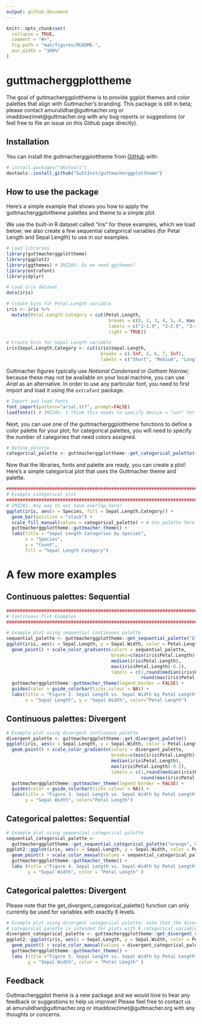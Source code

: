 ```yaml
---
output: github_document
---
```


<!-- README.md is generated from README.Rmd. Please edit that file -->

```r
knitr::opts_chunk$set(
  collapse = TRUE,
  comment = "#>",
  fig.path = "man/figures/README-",
  out.width = "100%"
)
```

# guttmacherggplottheme

<!-- badges: start -->
<!-- badges: end -->

The goal of guttmacherggplottheme is to provide ggplot themes and color palettes that align with Guttmacher's branding. This package is still in beta; please contact amurulidhar@guttmacher.org or imaddowzimet@guttmacher.org with any bug reports or suggestions (or feel free to file an issue on this Github page directly). 

## Installation

You can install the guttmacherggplottheme from [GitHub](https://github.com/) with:

``` r
# install.packages("devtools")
devtools::install_github("GuttInst/guttmacherggplottheme")
```

## How to use the package

Here's a simple example that shows you how to apply the guttmacherggplottheme palettes and theme to a simple plot.  

We use the built-in R dataset called "iris" for these examples, which we load below; we also create a few sequential categorical variables (for Petal Length and Sepal Length) to use in our examples. 

```r
# Load libraries
library(guttmacherggplottheme)
library(ggplot2)
library(ggthemes) # IMZ2AS: Do we need ggthemes?
library(extrafont)
library(dplyr)

# Load iris dataset
data(iris)

# Create bins for Petal.Length variable
iris <- iris %>%
  mutate(Petal.Length.Category = cut(Petal.Length,
                                      breaks = c(0, 2, 3, 4, 5, 6, max(iris$Petal.Length)),
                                      labels = c("1–1.9", "2–2.9", "3–3.9", "4–4.9", "5–5.9", "6+"),
                                      right = TRUE))

# Create bins for Sepal.Length variable
iris$Sepal.Length.Category <- cut(iris$Sepal.Length, 
                                   breaks = c(-Inf, 5, 6, 7, Inf), 
                                   labels = c("Short", "Medium", "Long", "Very Long"))
```

Guttmacher figures typically use *National Condensed* or *Gotham Narrow*; because these may not be available on your local machine, you can use *Arial* as an alternative. 
In order to use any particular font, you need to first import and load it using the `extrafont` package. 

```r
# Import and load fonts
font_import(pattern="arial.ttf", prompt=FALSE)
loadfonts() # IMZ2AS: I think this needs to specify device = "win" for png?
```

Next, you can use one of the guttmacherggplottheme functions to define a color palette for your plot; for categorical palettes, you will need to specify the number of categories that need colors assigned. 
```r
# Define palette
categorical_palette <- guttmacherggplottheme::get_categorical_palette(4)        
```

Now that the libraries, fonts and palette are ready, you can create a plot!
Here's a simple categorical plot that uses the Guttmacher theme and palette.

```r
################################################################################
# Example categorical plot 
################################################################################
# IMZ2AS: Any way to not have overlap here?
ggplot(iris, aes(x = Species, fill = Sepal.Length.Category)) +
  geom_bar(position = "stack") +
  scale_fill_manual(values = categorical_palette) + # Use palette here
  guttmacherggplottheme::guttmacher_theme() + 
  labs(title = "Sepal Length Categories by Species",
       x = "Species",
       y = "Count",
       fill = "Sepal Length Category") 

```

# A few more examples

## Continuous palettes: Sequential 

```r
################################################################################
# Continuous Plot Examples
################################################################################

# Example plot using sequential continuous palette
sequential_palette <- guttmacherggplottheme::get_sequential_palette("blue")     # Define palette
ggplot(iris, aes(x = Sepal.Length, y = Sepal.Width, color = Petal.Length)) +
  geom_point() + scale_color_gradientn(colors = sequential_palette,             # Use palette here
                                       breaks=c(min(iris$Petal.Length)+0.25,
                                       median(iris$Petal.Length), 
                                       max(iris$Petal.Length)-0.2), 
                                       labels = c(1,round(median(iris$Petal.Length)),
                                                  round(max(iris$Petal.Length)))) + 
  guttmacherggplottheme::guttmacher_theme(legend_border = FALSE) + 
  guides(color = guide_colorbar(ticks.colour = NA)) +
  labs(title = "Figure 2. Sepal Length vs. Sepal Width by Petal Length", 
       x = "Sepal Length", y = "Sepal Width", color="Petal Length")
```

## Continuous palettes: Divergent

```r

# Example plot using divergent continuous palette
divergent_palette <- guttmacherggplottheme::get_divergent_palette()             # Define palette   
ggplot(iris, aes(x = Sepal.Length, y = Sepal.Width, color = Petal.Length)) +
  geom_point() + scale_color_gradientn(colors = divergent_palette,              # Use palette here
                                       breaks=c(min(iris$Petal.Length)+0.25,
                                       median(iris$Petal.Length), 
                                       max(iris$Petal.Length)-0.2), 
                                       labels = c(1,round(median(iris$Petal.Length)),
                                                  round(max(iris$Petal.Length)))) + 
  guttmacherggplottheme::guttmacher_theme(legend_border = FALSE) + 
  guides(color = guide_colorbar(ticks.colour = NA)) +
  labs(title = "Figure 3. Sepal Length vs. Sepal Width by Petal Length", x = "Sepal Length", 
       y = "Sepal Width", color="Petal Length") 
```

## Categorical palettes: Sequential

```r

# Example plot using sequential categorical palette
sequential_categorical_palette <- 
  guttmacherggplottheme::get_sequential_categorical_palette("orange", 6)        # Define palette
ggplot2::ggplot(iris, aes(x = Sepal.Length, y = Sepal.Width, color = Petal.Length.Category)) +
  geom_point() + scale_color_manual(values = sequential_categorical_palette) +  # Use palette here
  guttmacherggplottheme::guttmacher_theme() + 
  labs (title ="Figure 4. Sepal Length vs. Sepal Width by Petal Length", x = "Sepal Length", 
        y = "Sepal Width", color = "Petal Length" ) 

```

## Categorical palettes: Divergent

Please note that the get_divergent_categorical_palette() function can only currently be used for variables with exactly 6 levels.

```r

# Example plot using divergent categorical palette; note that the divergent 
# categorical palette is intended for plots with 6 categorical variables
divergent_categorical_palette <- guttmacherggplottheme::get_divergent_categorical_palette()   # Define palette
ggplot2::ggplot(iris, aes(x = Sepal.Length, y = Sepal.Width, color = Petal.Length.Category)) +
  geom_point() + scale_color_manual(values = divergent_categorical_palette) +   # Use palette here
  guttmacherggplottheme::guttmacher_theme() + 
  labs (title ="Figure 5. Sepal Length vs. Sepal Width by Petal Length", x = "Sepal Length", 
        y = "Sepal Width", color = "Petal Length" ) 

```

## Feedback

Guttmacherggplot theme is a new package and we would love to hear any feedback or suggestions to help us improve! Please feel free to contact us at amurulidhar@guttmacher.org or imaddowzimet@guttmacher.org with any thoughts or concerns. 

